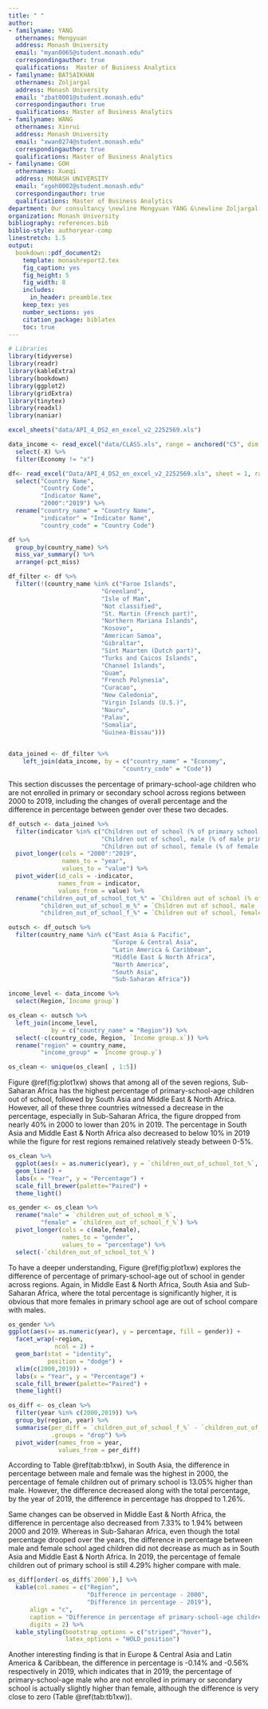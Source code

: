 ```yaml
---
title: " "
author:
- familyname: YANG
  othernames: Mengyuan
  address: Monash University
  email: "myan0065@student.monash.edu"
  correspondingauthor: true
  qualifications:  Master of Business Analytics
- familyname: BATSAIKHAN
  othernames: Zoljargal
  address: Monash University
  email: "zbat0001@student.monash.edu"
  correspondingauthor: true
  qualifications: Master of Business Analytics
- familyname: WANG
  othernames: Xinrui
  address: Monash University
  email: "xwan0274@student.monash.edu"
  correspondingauthor: true
  qualifications: Master of Business Analytics
- familyname: GOH
  othernames: Xueqi
  address: MONASH UNIVERSITY
  email: "xgoh0002@student.monash.edu"
  correspondingauthor: true
  qualifications: Master of Business Analytics
department: Our consultancy \newline Mengyuan YANG &\newline Zoljargal BATSAIKHAN &\newline Xinrui WANG &\newline Xueqi GOH
organization: Monash University
bibliography: references.bib
biblio-style: authoryear-comp
linestretch: 1.5
output:
  bookdown::pdf_document2:
    template: monashreport2.tex
    fig_caption: yes
    fig_height: 5
    fig_width: 8
    includes:
      in_header: preamble.tex
    keep_tex: yes
    number_sections: yes
    citation_package: biblatex
    toc: true
---
```


```r
# Libraries
library(tidyverse)
library(readr)
library(kableExtra)
library(bookdown)
library(ggplot2)
library(gridExtra)
library(tinytex)
library(readxl)
library(naniar)
```


\section*{Introduction}

```r
excel_sheets("data/API_4_DS2_en_excel_v2_2252569.xls")

data_income <- read_excel("data/CLASS.xls", range = anchored("C5", dim = c(220,5))) %>% 
  select(-X) %>% 
  filter(Economy != "x")
```

```r
df<- read_excel("Data/API_4_DS2_en_excel_v2_2252569.xls", sheet = 1, range = "A4:BM42772") %>% 
  select("Country Name", 
         "Country Code",
         "Indicator Name", 
         "2000":"2019") %>% 
  rename("country_name" = "Country Name",
         "indicator" = "Indicator Name",
         "country_code" = "Country Code")
```


```r
df %>%
  group_by(country_name) %>%
  miss_var_summary() %>% 
  arrange(-pct_miss)
```

```r
df_filter <- df %>% 
  filter(!(country_name %in% c("Faroe Islands",
                          "Greenland",
                          "Isle of Man",
                          "Not classified",
                          "St. Martin (French part)",
                          "Northern Mariana Islands",
                          "Kosovo",
                          "American Samoa",
                          "Gibraltar",
                          "Sint Maarten (Dutch part)",
                          "Turks and Caicos Islands",
                          "Channel Islands",
                          "Guam",
                          "French Polynesia",
                          "Curacao",
                          "New Caledonia",
                          "Virgin Islands (U.S.)",
                          "Nauru",
                          "Palau",
                          "Somalia",
                          "Guinea-Bissau")))
       
```

```r
data_joined <- df_filter %>% 
    left_join(data_income, by = c("country_name" = "Economy",
                                "country_code" = "Code")) 
```

\section*{Mengyun}


\section*{Zoljargal}


\section*{Percentage of children out of primary school}

This section discusses the percentage of primary-school-age children who are not enrolled in primary or secondary school across regions between 2000 to 2019, including the changes of overall percentage and the difference in percentage between gender over these two decades. 

```r
df_outsch <- data_joined %>% 
  filter(indicator %in% c("Children out of school (% of primary school age)",
                          "Children out of school, male (% of male primary school age)",
                          "Children out of school, female (% of female primary school age)")) %>% 
  pivot_longer(cols = "2000":"2019",
               names_to = "year",
               values_to = "value") %>% 
  pivot_wider(id_cols = -indicator,
              names_from = indicator,
              values_from = value) %>% 
  rename("children_out_of_school_tot_%" = `Children out of school (% of primary school age)`,
         "children_out_of_school_m_%" = `Children out of school, male (% of male primary school age)`,
         "children_out_of_school_f_%" = `Children out of school, female (% of female primary school age)`)
```

```r
outsch <- df_outsch %>% 
  filter(country_name %in% c("East Asia & Pacific",
                             "Europe & Central Asia",
                             "Latin America & Caribbean",
                             "Middle East & North Africa",
                             "North America",
                             "South Asia",
                             "Sub-Saharan Africa")) 

```

```r
income_level <- data_income %>% 
  select(Region,`Income group`)
```

```r
os_clean <- outsch %>% 
  left_join(income_level,
            by = c("country_name" = "Region")) %>% 
  select(-c(country_code, Region, `Income group.x`)) %>% 
  rename("region" = country_name,
         "income_group" = `Income group.y`)

os_clean <- unique(os_clean[ , 1:5])
```

Figure \@ref(fig:plot1xw) shows that among all of the seven regions, Sub-Saharan Africa has the highest percentage of primary-school-age children out of school, followed by South Asia and Middle East & North Africa. However, all of these three countries witnessed a decrease in the percentage, especially in Sub-Saharan Africa, the figure dropped from nearly 40% in 2000 to lower than 20% in 2019. The percentage in South Asia and Middle East & North Africa also decreased to below 10% in 2019 while the figure for rest regions remained relatively steady between 0-5%.

```r
os_clean %>% 
  ggplot(aes(x = as.numeric(year), y = `children_out_of_school_tot_%`, colour = region)) +
  geom_line() +
  labs(x = "Year", y = "Percentage") +
  scale_fill_brewer(palette="Paired") +
  theme_light() 
```

```r
os_gender <- os_clean %>% 
  rename("male" = `children_out_of_school_m_%`,
         "female" = `children_out_of_school_f_%`) %>% 
  pivot_longer(cols = c(male,female),
               names_to = "gender",
               values_to = "percentage") %>% 
  select(-`children_out_of_school_tot_%`)
```

To have a deeper understanding, Figure \@ref(fig:plot1xw) explores the difference of percentage of primary-school-age out of school in gender across regions. Again, in Middle East & North Africa, South Asia and Sub-Saharan Africa, where the total percentage is significantly higher, it is obvious that more females in primary school age are out of school compare with males.

```r
os_gender %>% 
ggplot(aes(x= as.numeric(year), y = percentage, fill = gender)) +
  facet_wrap(~region,
             ncol = 2) +
  geom_bar(stat = "identity",
           position = "dodge") +
  xlim(c(2000,2019)) +
  labs(x = "Year", y = "Percentage") +
  scale_fill_brewer(palette="Paired") +
  theme_light() 
```

```r
os_diff <- os_clean %>% 
  filter(year %in% c(2000,2019)) %>% 
  group_by(region, year) %>% 
  summarise(per_diff = `children_out_of_school_f_%` - `children_out_of_school_m_%`,
            .groups = "drop") %>% 
  pivot_wider(names_from = year,
              values_from = per_diff)
```

According to Table \@ref(tab:tb1xw), in South Asia, the difference in percentage between male and female was the highest in 2000, the percentage of female children out of primary school is 13.05% higher than male. However, the difference decreased along with the total percentage, by the year of 2019, the difference in percentage has dropped to 1.26%. 

Same changes can be observed in Middle East & North Africa, the difference in percentage also decreased from 7.33% to 1.94% between 2000 and 2019. Whereas in Sub-Saharan Africa, even though the total percentage drooped over the years, the difference in percentage between male and female school aged children did not decrease as much as in South Asia and Middle East & North Africa. In 2019, the percentage of female children out of primary school is still 4.29% higher compare with male.

```r
os_diff[order(-os_diff$`2000`),] %>% 
  kable(col.names = c("Region", 
                      "Difference in percentage - 2000",
                      "Difference in percentage - 2019"),
      align = "c",
      caption = "Difference in percentage of primary-school-age children out of school between males and females", 
      digits = 2) %>% 
  kable_styling(bootstrap_options = c("striped","hover"),
                latex_options = "HOLD_position")
```

Another interesting finding is that in Europe & Central Asia and Latin America & Caribbean, the difference in percentage is -0.14% and -0.56% respectively in 2019, which indicates that in 2019, the percentage of primary-school-age male who are not enrolled in primary or secondary school is actually slightly higher than female, although the difference is very close to zero (Table \@ref(tab:tb1xw)).


\section*{Xueqi}


\section*{Conclusion}

